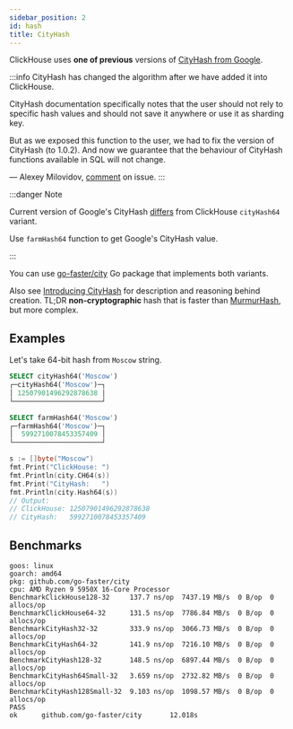 ```yaml
---
sidebar_position: 2
id: hash
title: CityHash
---
```


ClickHouse uses **one of previous** versions of [CityHash from Google](https://github.com/google/cityhash).

:::info
CityHash has changed the algorithm after we have added it into ClickHouse.

CityHash documentation specifically notes that the user should not rely to specific hash values and should not save it anywhere or use it as sharding key.

But as we exposed this function to the user, we had to fix the version of CityHash (to 1.0.2). And now we guarantee that the behaviour of CityHash functions available in SQL will not change.

— Alexey Milovidov, [comment](https://github.com/ClickHouse/ClickHouse/issues/8354#issuecomment-568517969) on issue.
:::

:::danger Note

Current version of Google's CityHash [differs](https://github.com/ClickHouse/ClickHouse/issues/8354) from ClickHouse `cityHash64` variant.

Use `farmHash64` function to get Google's CityHash value.

:::

You can use [go-faster/city](https://github.com/go-faster/city) Go package that implements both variants.

Also see [Introducing CityHash](https://opensource.googleblog.com/2011/04/introducing-cityhash.html) for description and
reasoning behind creation. TL;DR **non-cryptographic** hash that is faster than [MurmurHash](http://en.wikipedia.org/wiki/MurmurHash), but more complex.

## Examples

Let's take 64-bit hash from `Moscow` string.

```sql
SELECT cityHash64('Moscow')
┌─cityHash64('Moscow')─┐
│ 12507901496292878638 │
└──────────────────────┘
```
```sql
SELECT farmHash64('Moscow')
┌─farmHash64('Moscow')─┐
│  5992710078453357409 │
└──────────────────────┘
```

```go
s := []byte("Moscow")
fmt.Print("ClickHouse: ")
fmt.Println(city.CH64(s))
fmt.Print("CityHash:   ")
fmt.Println(city.Hash64(s))
// Output:
// ClickHouse: 12507901496292878638
// CityHash:   5992710078453357409
```

## Benchmarks

```
goos: linux
goarch: amd64
pkg: github.com/go-faster/city
cpu: AMD Ryzen 9 5950X 16-Core Processor
BenchmarkClickHouse128-32     137.7 ns/op  7437.19 MB/s  0 B/op  0 allocs/op
BenchmarkClickHouse64-32      131.5 ns/op  7786.84 MB/s  0 B/op  0 allocs/op
BenchmarkCityHash32-32        333.9 ns/op  3066.73 MB/s  0 B/op  0 allocs/op
BenchmarkCityHash64-32        141.9 ns/op  7216.10 MB/s  0 B/op  0 allocs/op
BenchmarkCityHash128-32       148.5 ns/op  6897.44 MB/s  0 B/op  0 allocs/op
BenchmarkCityHash64Small-32   3.659 ns/op  2732.82 MB/s  0 B/op  0 allocs/op
BenchmarkCityHash128Small-32  9.103 ns/op  1098.57 MB/s  0 B/op  0 allocs/op
PASS
ok      github.com/go-faster/city       12.018s
```
